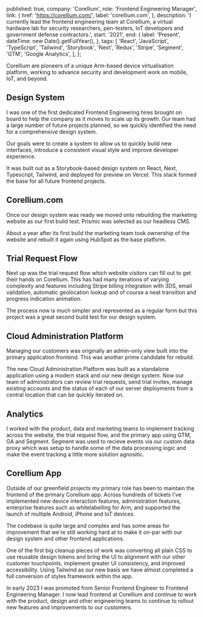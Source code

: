 
  published: true,
  company: 'Corellium',
  role: 'Frontend Engineering Manager',
  link: {
    href: 'https://corellium.com/',
    label: 'corellium.com',
  },
  description:
    'I currently lead the frontend engineering team at Corellium, a virtual hardware lab for security researchers, pen-testers, IoT developers and government defense contractors.',
  start: '2021',
  end: {
    label: 'Present',
    dateTime: new Date().getFullYear(),
  },
  tags: [
    'React',
    'JavaScript',
    'TypeScript',
    'Tailwind',
    'Storybook',
    'Next',
    'Redux',
    'Stripe',
    'Segment',
    'GTM',
    'Google Analytics',
  ],
};


Corellium are pioneers of a unique Arm-based device virtualisation platform, working to advance security and development work on mobile, IoT, and beyond.

## Design System

I was one of the first dedicated Frontend Engineering hires brought on board to help the company as it moves to scale up its growth. Our team had a large number of future projects planned, so we quickly identified the need for a comprehensive design system.

Our goals were to create a system to allow us to quickly build new interfaces, introduce a consistent visual style and improve developer experience.

It was built out as a Storybook-based design system on React, Next, Typescript, Tailwind, and deployed for preview on Vercel. This stack formed the base for all future frontend projects.

## Corellium.com

Once our design system was ready we moved onto rebuilding the marketing website as our first build test. Prismic was selected as our headless CMS.

About a year after its first build the marketing team took ownership of the website and rebuilt it again using HubSpot as the base platform.

## Trial Request Flow

Next up was the trial request flow which website visitors can fill out to get their hands on Corellium. This has had many iterations of varying complexity and features including Stripe billing integration with 3DS, email validation, automatic geolocation lookup and of course a neat transition and progress indication animation.

The process now is much simpler and represented as a regular form but this project was a great second build test for our design system.

## Cloud Administration Platform

Managing our customers was originally an admin-only view built into the primary application frontend. This was another prime candidate for rebuild.

The new Cloud Administration Platform was built as a standalone application using a modern stack and our new design system. Now our team of administrators can review trial requests, send trial invites, manage existing accounts and the status of each of our server deployments from a central location that can be quickly iterated on.

## Analytics

I worked with the product, data and marketing teams to implement tracking across the website, the trial request flow, and the primary app using GTM, GA and Segment. Segment was used to recieve events via our custom data proxy which was setup to handle some of the data processing logic and make the event tracking a little more solution agnositic.

## Corellium App

Outside of our greenfield projects my primary role has been to maintain the frontend of the primary Corellium app. Across hundreds of tickets I've implemented new device interaction features, administration features, enterprise features such as whitelabelling for Arm, and supported the launch of multiple Android, iPhone and IoT devices.

The codebase is quite large and complex and has some areas for improvement that we're still working hard at to make it on-par with our design system and other frontend applications.

One of the first big cleanup pieces of work was converting all plain CSS to use reusable design tokens and bring the UI to alignment with our other customer touchpoints, implement greater UI consistency, and improved accessibility. Using Tailwind as our new basis we have almost completed a full conversion of styles framework within the app.

In early 2023 I was promoted from Senior Frontend Engineer to Frontend Engineering Manager. I now lead frontend at Corellium and continue to work with the product, design and other engineering teams to continue to rollout new features and improvements to our customers.

